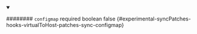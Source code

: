 
<details className="config-field" data-expandable="false" open>
<summary>

######## `configmap` <span className="config-field-required" data-required="false">required</span> <span className="config-field-type">boolean</span> <span className="config-field-default">false</span> <span className="config-field-enum"></span> {#experimental-syncPatches-hooks-virtualToHost-patches-sync-configmap}



</summary>



</details>
